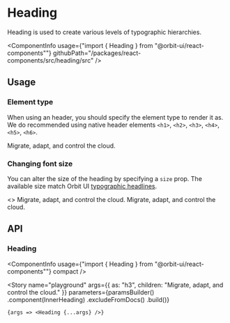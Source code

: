 
<Meta
    title="Components/Heading"
    id="heading"
/>

# Heading

<Tagline>Heading is used to create various levels of typographic hierarchies.</Tagline>

<ComponentInfo
    usage={"import { Heading } from \"@orbit-ui/react-components\""}
    githubPath="/packages/react-components/src/heading/src"
/>

## Usage

### Element type

When using an header, you should specify the element type to render it as. We do recommended using native header elements `<h1>`, `<h2>`, `<h3>`, `<h4>`, `<h5>`, `<h6>`.

<Canvas>
    <Story name="element type">
        <Heading as="h1">Migrate, adapt, and control the cloud.</Heading>
    </Story>
</Canvas>

### Changing font size

You can alter the size of the heading by specifying a `size` prop. The available size match Orbit UI [typographic headlines](?path=/docs/typography--page#headlines).

<Canvas>
    <Story name="size">
        <>
            <Heading as="h3">Migrate, adapt, and control the cloud.</Heading>
            <Heading as="h4" size="sm">Migrate, adapt, and control the cloud.</Heading>
        </>
    </Story>
</Canvas>

## API

### Heading

<ComponentInfo
    usage={"import { Heading } from \"@orbit-ui/react-components\""}
    compact
/>

<ArgsTable of={InnerHeading} />

<Story
    name="playground"
    args={{
        as: "h3",
        children: "Migrate, adapt, and control the cloud."
    }}
    parameters={paramsBuilder()
        .component(InnerHeading)
        .excludeFromDocs()
        .build()}
>
    {args => <Heading {...args} />}
</Story>

